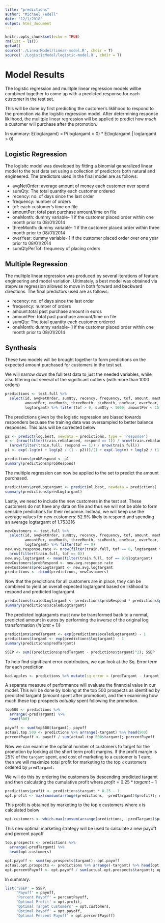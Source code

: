 ```yaml
---
title: "predictions"
author: "Michael Fedell"
date: "12/1/2018"
output: html_document
---
```


```r
knitr::opts_chunk$set(echo = TRUE)
rm(list = ls())
getwd()
source('./LinearModel/linear-model.R', chdir = T)
source('./LogisticModel/logistic-model.R', chdir = T)
```

# Model Results

The logistic regression and mulitple linear regression models willbe combined together to come up with a predicted response for each customer in the test set.

This will be done by first predicting the customer's liklihood to respond to the promotion via the logistic regression model. After determining response liklihood, the mulitple linear regression will be applied to predict how _much_ a customer will purchase after the promotion.

In summary: E(logtargamt) = P(logtargamt > 0) * E(logtargamt | logtargamt > 0)

## Logistic Regression

The logisitc model was developed by fitting a binomial generalized linear model to the test data set using a collection of predictors both natural and engineered. The predictors used in the final model are as follows:

- avgNetOrder: average amount of money each customer ever spend
- sumQty: The total quantity each customer ordered
- recency: no. of days since the last order
- frequency: number of orders
- tof: each customer's time on file
- amountPer: total past purchase amount/time on file 
- oneMonth: dummy variable- 1 if the customer placed order within one month prior to 08/01/2014
- threeMonth: dummy variable- 1 if the customer placed order within three month prior to 08/01/2014
- overYear: dummy variable- 1 if the customer placed order over one year prior to 08/01/2014
- sumQtyPerTof: frequnecy of placing orders


## Multiple Regression

The mulitple linear regression was produced by several iterations of feature engineering and model variation. Ultimately, a best model was obtained via stepwise regression allowed to move in both forward and backward directions. The final predictors used are as follows:

- recency: no. of days since the last order
- frequency: number of orders
- amount:total past purchase amount in euros
- amountPer: total past purchase amount/time on file 
- sumQty: The total quantity each customer ordered
- oneMonth: dummy variable- 1 if the customer placed order within one month prior to 08/01/2014


## Synthesis

These two models will be brought together to form predictions on the expected amount purchased for customers in the test set.

We will narrow down the full test data to just the needed variables, while also filtering out several of the significant outliers (with more than 1000 orders)

```r
predictions <- test.full %>%
  select(id, avgNetOrder, sumQty, recency, frequency, tof, amount, maxNet,
         amountPer, oneMonth, threeMonth, sixMonth, oneYear, overYear, sumQtyPerTof,
         logtargamt) %>% filter(tof > 0, sumQty < 1000, amountPer < 15)
```

The predictions given by the logistic regression are biased towards responders becuase the training data was oversampled to better balance responses. This bias will be corrected below

```r
p2 <- predict(log.best, newdata = predictions, type = 'response')
m <- (nrow(filter(train.rebalanced, respond == 1)) / nrow(train.rebalanced)) / 
  (nrow(filter(train.full, respond == 1)) / nrow(train.full))
p1 <- exp(-log(m) + log(p2 / (1 - p2)))/(1 + exp(-log(m) + log(p2 / (1 - p2))))

predictions$probRespond <- p1
summary(predictions$probRespond)
```

The multiple regression can now be applied to the set to predict the amount purchased.

```r
predictions$predLogtargamt <- predict(ml.best, newdata = predictions)
summary(predictions$predLogtargamt)
```

Lastly, we need to include the new customers in the test set. These customers do not have any data on file and thus we will not be able to form sensible predictions for their response. Instead, we will keep use the average values for new customers: 52.9% likely to respond and spending an average logtargamt of 1.753316

```r
newCustomers <- test.full %>%
  select(id, avgNetOrder, sumQty, recency, frequency, tof, amount, maxNet,
         amountPer, oneMonth, threeMonth, sixMonth, oneYear, overYear, sumQtyPerTof,
         logtargamt) %>% filter(tof == 0)
new.avg.response.rate <- nrow(filter(train.full, tof == 0, logtargamt > 0)) / 
  nrow(filter(train.full, tof == 0))
new.avg.logtargamt <- mean(filter(train.full, tof == 0)$logtargamt)
newCustomers$probRespond <- new.avg.response.rate
newCustomers$predLogtargamt <- new.avg.logtargamt
predictions <- rbind(predictions, newCustomers)
```

Now that the predictions for all customers are in place, they can be combined to yield an overall expected logtargamt based on liklihood to respond and predicted logtargamt.

```r
predictions$scaledLogtargamt <- predictions$probRespond * predictions$predLogtargamt
summary(predictions$scaledLogtargamt)
```


The predicted logtargamts must now be transformed back to a normal, predicted amount in euros by performing the inverse of the original log transformation ($ln(amt + 1)$)

```r
predictions$predTargamt <- exp(predictions$scaledLogtargamt) - 1
predictions$targamt <- exp(predictions$logtargamt) - 1
summary(predictions$predTargamt)
```

```r
SSEP <- sum((predictions$predTargamt - predictions$targamt)^2); SSEP
```

To help find significant error contributors, we can look at the Sq. Error term for each prediction

```r
bad.apples <- predictions %>% mutate(sq.error = (predTargamt - targamt) ^ 2) %>% arrange(-sq.error) %>% head(15)
```


A separate measure of performance will evaluate the financial value in our model. This will be done by looking at the top 500 prospects as identified by predicted targamt (amount spent after promotion), and then examining how much these top prospects _actually_ spent following the promotion.

```r
top500 <- predictions %>%
  arrange(-predTargamt) %>%
  head(500)

payoff <- sum(top500$targamt); payoff
actual.top.500 <- predictions %>% arrange(-targamt) %>% head(500)
percentPayoff <- payoff / sum(actual.top.500$targamt); percentPayoff
```


Now we can examine the optimal number of customers to target for the promotion by looking at the short term profit margins. If the profit margin is 25% of the `targamt` spent, and cost of marketing to a customer is 1 euro, then we will maximize total profit for marketing to the top `x` customers ordered by `predTargamt`.

We will do this by ordering the customers by descending predicted targamt and then calculating the cumulative profit where $profit = 0.25 * targamt - 1$

```r
predictions$profit <- predictions$targamt * 0.25 - 1
opt.profit <- max(cumsum(arrange(predictions, -predTargamt)$profit)); opt.profit
```

This profit is obtained by marketing to the top x customers where x is calculated below

```r
opt.customers <- which.max(cumsum(arrange(predictions, -predTargamt)$profit)); opt.customers
```

This new optimal marketing strategy will be used to calculate a new payoff and percent payoff
```r
top.prospects <- predictions %>%
  arrange(-predTargamt) %>%
  head(opt.customers)

opt.payoff <- sum(top.prospects$targamt); opt.payoff
actual.opt.prospects <- predictions %>% arrange(-targamt) %>% head(opt.customers)
opt.percentPayoff <- opt.payoff / sum(actual.opt.prospects$targamt); opt.percentPayoff
```


In summary:

```r
list('SSEP' = SSEP, 
     'Payoff' = payoff,
     'Percent Payoff' = percentPayoff,
     'Optimal Profit' = opt.profit,
     'Optimal Target Customers' = opt.customers,
     'Optimal Payoff' = opt.payoff,
     'Optimal Percent Payoff' = opt.percentPayoff)
```

